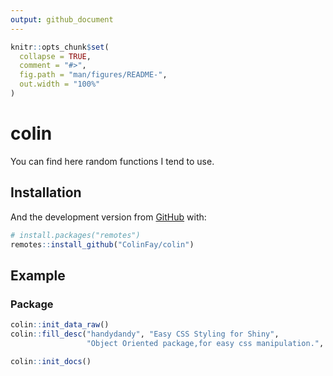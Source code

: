 ```yaml
---
output: github_document
---
```


<!-- README.md is generated from README.Rmd. Please edit that file -->

```r
knitr::opts_chunk$set(
  collapse = TRUE,
  comment = "#>",
  fig.path = "man/figures/README-",
  out.width = "100%"
)
```
# colin

You can find here random functions I tend to use.

## Installation

And the development version from [GitHub](https://github.com/) with:

``` r
# install.packages("remotes")
remotes::install_github("ColinFay/colin")
```
## Example

### Package 

```r
colin::init_data_raw()
colin::fill_desc("handydandy", "Easy CSS Styling for Shiny",
                 "Object Oriented package,for easy css manipulation.", "handydandy")

colin::init_docs()

```

